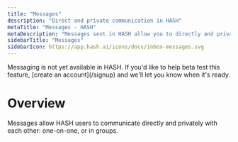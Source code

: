 ```yaml
---
title: "Messages"
description: "Direct and private communication in HASH"
metaTitle: "Messages - HASH"
metaDescription: "Messages sent in HASH allow you to directly and privately communicate with one or more other users."
sidebarTitle: "Messages"
sidebarIcon: https://app.hash.ai/icons/docs/inbox-messages.svg
---
```


<Callout style="information" type="coming-soon">
  Messaging is not yet available in HASH. If you'd like to help beta test this feature,
  [create an account](/signup) and we'll let you know when it's ready.
</Callout>

# Overview

Messages allow HASH users to communicate directly and privately with each other: one-on-one, or in groups.